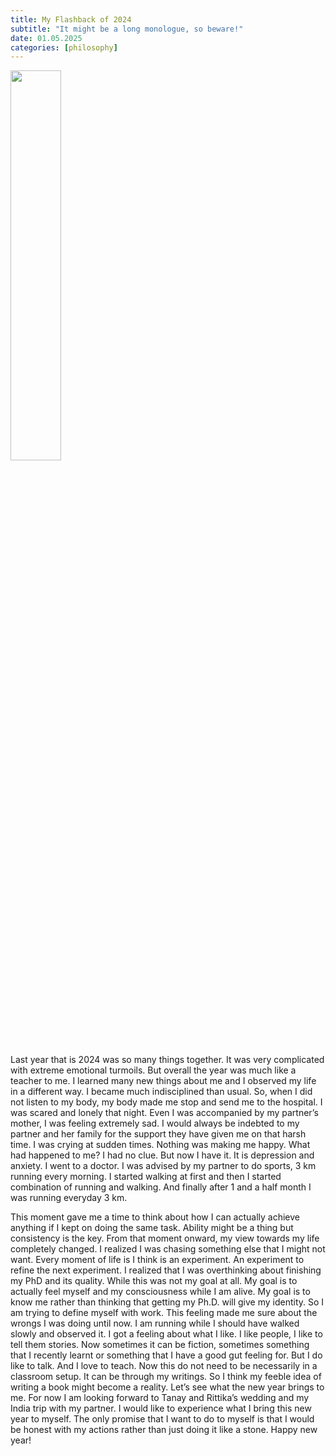 ```yaml
---
title: My Flashback of 2024
subtitle: "It might be a long monologue, so beware!"
date: 01.05.2025
categories: [philosophy]
---
```


![](img.png){fig-align="center" width="40%"}

Last year that is 2024 was so many things together. It was very complicated with extreme emotional turmoils. But overall the year was much like a teacher to me. I learned many new things about me and I observed my life in a different way. I became much indisciplined than usual. So, when I did not listen to my body, my body made me stop and send me to the hospital. I was scared and lonely that night. Even I was accompanied by my partner's mother, I was feeling extremely sad. I would always be indebted to my partner and her family for the support they have given me on that harsh time. I was crying at sudden times. Nothing was making me happy. What had happened to me? I had no clue. But now I have it. It is depression and anxiety. I went to a doctor. I was advised by my partner to do sports, 3 km running every morning. I started walking at first and then I started combination of running and walking. And finally after 1 and a half month I was running everyday 3 km.

This moment gave me a time to think about how I can actually achieve anything if I kept on doing the same task. Ability might be a thing but consistency is the key. From that moment onward, my view towards my life completely changed. I realized I was chasing something else that I might not want. Every moment of life is I think is an experiment. An experiment to refine the next experiment. I realized that I was overthinking about finishing my PhD and its quality. While this was not my goal at all. My goal is to actually feel myself and my consciousness while I am alive. My goal is to know me rather than thinking that getting my Ph.D. will give my identity. So I am trying to define myself with work. This feeling made me sure about the wrongs I was doing until now. I am running while I should have walked slowly and observed it. I got a feeling about what I like. I like people, I like to tell them stories. Now sometimes it can be fiction, sometimes something that I recently learnt or something that I have a good gut feeling for. But I do like to talk. And I love to teach. Now this do not need to be necessarily in a classroom setup. It can be through my writings. So I think my feeble idea of writing a book might become a reality. Let's see what the new year brings to me. For now I am looking forward to Tanay and Rittika's wedding and my India trip with my partner. I would like to experience what I bring this new year to myself. The only promise that I want to do to myself is that I would be honest with my actions rather than just doing it like a stone. Happy new year!